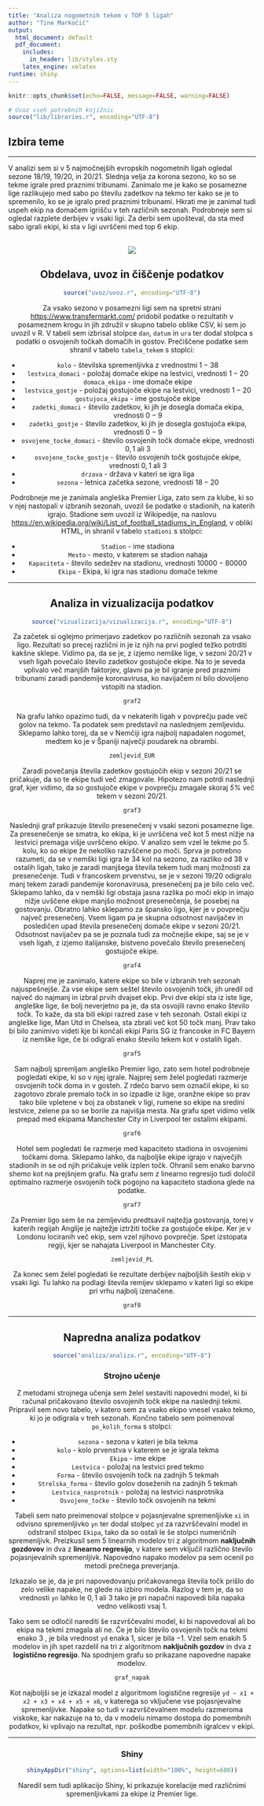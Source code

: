 ```yaml
---
title: "Analiza nogometnih tekem v TOP 5 ligah"
author: "Tine Markočič"
output:
  html_document: default
  pdf_document:
    includes:
      in_header: lib/styles.sty
    latex_engine: xelatex
runtime: shiny
---
```


```r
knitr::opts_chunk$set(echo=FALSE, message=FALSE, warning=FALSE)

# Uvoz vseh potrebnih knjižnic
source("lib/libraries.r", encoding="UTF-8")
```


## Izbira teme

***
V analizi sem si v 5 najmočnejših evropskih nogometnih ligah ogledal sezone 18/19, 19/20, in 20/21. Slednja velja za korona sezono, ko so se tekme igrale pred praznimi tribunami. Zanimalo me je kako se posamezne lige razlikujejo med sabo po številu zadetkov na tekmo ter kako se je to spremenilo, ko se je igralo pred praznimi tribunami. Hkrati me je zanimal tudi uspeh ekip na domačem igrišču v teh različnih sezonah. Podrobneje sem si ogledal razplete derbijev v vsaki ligi. Za derbi sem upošteval, da sta med sabo igrali ekipi, ki sta v ligi uvrščeni med top 6 ekip. 


<br>
<center>

![](slike/european-leagues-1024x640.jpg)
<center>


## Obdelava, uvoz in čiščenje podatkov

```r
source("uvoz/uvoz.r", encoding="UTF-8")
```
Za vsako sezono v posamezni ligi sem na spretni strani <https://www.transfermarkt.com/> pridobil podatke o rezultatih v posameznem krogu in jih združil v skupno tabelo oblike CSV, ki sem jo uvozil v R. V tabeli sem izbrisal stolpce `dan`, `datum` in `ura` ter dodal stolpca s podatki o osvojenih točkah domačih in gostov. Prečiščene podatke sem shranil v tabelo `tabela_tekem` s stoplci:

-   `kolo` - številska spremenljivka z vrednostmi $1-38$
-   `lestvica_domaci` - položaj domače ekipe na lestvici, vrednosti $1-20$
-   `domaca_ekipa` - ime domače ekipe
-   `lestvica_gostje` - položaj gostujoče ekipe na lestvici, vrednosti $1-20$
-   `gostujoca_ekipa` - ime gostujoče ekipe
-   `zadetki_domaci` - število zadetkov, ki jih je dosegla domača ekipa, vrednosti $0-9$
-   `zadetki_gostje` - število zadetkov, ki jih je dosegla gostujoča ekipa, vrednosti $0-9$
-   `osvojene_tocke_domaci` - število osvojenih točk domače ekipe, vrednosti $0,1$ ali $3$
-   `osvojene_tocke_gostje` - število osvojenih točk gostujoče ekipe, vrednosti $0,1$ ali $3$
-   `drzava` - država v kateri se igra liga
-   `sezona` - letnica začetka sezone, vrednosti $18-20$

Podrobneje me je zanimala angleška Premier Liga, zato sem za klube, ki so v njej nastopali v izbranih sezonah, uvozil še podatke o stadionih, na katerih igrajo. Stadione sem uvozil iz Wikipedije, na naslovu <https://en.wikipedia.org/wiki/List_of_football_stadiums_in_England>, v obliki HTML, in shranil v tabelo `stadioni` s stolpci:

-   `Stadion` - ime stadiona
-   `Mesto` - mesto, v katerem se stadion nahaja
-   `Kapaciteta` - število sedežev na stadionu, vrednosti $10000-80000$
-   `Ekipa` - Ekipa, ki igra nas stadionu domače tekme


***

## Analiza in vizualizacija podatkov

```r
source("vizualizacija/vizualizacija.r", encoding="UTF-8")
```


Za začetek si oglejmo primerjavo zadetkov po različnih sezonah za vsako ligo. Rezultati so precej različni in je iz njih na prvi pogled težko potrditi kakšne sklepe. Vidimo pa, da se je, z izjemo nemške lige, v sezoni 20/21 v vseh ligah povečalo število zadetkov gostujoče ekipe. Na to je seveda vplivalo več manjših faktorjev, glavni pa je bil igranje pred praznimi tribunami zaradi pandemije koronavirusa, ko navijačem ni bilo dovoljeno vstopiti na stadion.
```r
graf2
```


Na grafu lahko opazimo tudi, da v nekaterih ligah v povprečju pade več golov na tekmo. Ta podatek sem predstavil na naslednjem zemljevidu. Sklepamo lahko torej, da se v Nemčiji igra najbolj napadalen nogomet, medtem ko je v Španiji največji poudarek na obrambi.
```r
zemljevid_EUR
```


Zaradi povečanja števila zadetkov gostujočih ekip v sezoni 20/21 se pričakuje, da so te ekipe tudi več zmagovale. Hipotezo nam potrdi naslednji graf, kjer vidimo, da so gostujoče ekipe v povprečju zmagale skoraj *5%* več tekem v sezoni 20/21.
```r
graf3
```


Naslednji graf prikazuje število presenečenj v vsaki sezoni posamezne lige. Za presenečenje se smatra, ko ekipa, ki je uvrščena več kot 5 mest nižje na lestvici premaga višje uvrščeno ekipo. V analizo sem vzel le tekme po 5. kolu, ko so ekipe že nekoliko razvščene po moči. Sprva je potrebno razumeti, da se v nemški ligi igra le 34 kol na sezono, za razliko od 38 v ostalih ligah, tako je zaradi manjšega števila tekem tudi manj možnosti za presenečenje. Tudi v francoskem prvenstvu, se je v sezoni 19/20 odigralo manj tekem zaradi pandemije koronavirusa, presenečenj pa je bilo celo več. Sklepamo lahko, da v nemški ligi obstaja jasna razlika po moči ekip in imajo nižje uvščene ekipe manjšo možnost presenečenja, še posebej na gostovanju. Obratno lahko sklepamo za špansko ligo, kjer je v povprečju največ presenečenj. Vsem ligam pa je skupna odsotnost navijačev in posledičen upad števila presenečenj domače ekipe v sezoni 20/21. Odsotnost navijačev pa se je poznala tudi za močnejše ekipe, saj se je v vseh ligah, z izjemo italijanske, bistveno povečalo število presenečenj gostujoče ekipe.
```r
graf4
```


Naprej me je zanimalo, katere ekipe so bile v izbranih treh sezonah najuspešnejše. Za vse ekipe sem seštel število osvojenih točk, jih uredil od največ do najmanj in izbral prvih dvajset ekip. Prvi dve ekipi sta iz iste lige, angleške lige, še bolj neverjetno pa je, da sta osvojili ravno enako število točk. To kaže, da sta bili ekipi razred zase v teh sezonah. Ostali ekipi iz angleške lige, Man Utd in Chelsea, sta zbrali več kot $50$ točk manj. Prav tako bi bilo zanimivo videti kje bi končali ekipi Paris SG iz francoske in FC Bayern iz nemške lige, če bi odigrali enako število tekem kot v ostalih ligah.
```r
graf5
```


Sam najbolj spremljam angleško Premier ligo, zato sem hotel podrobneje pogledati ekipe, ki so v njej igrale. Najprej sem želel pogledati razmerje osvojenih točk doma in v gosteh. Z rdečo barvo sem označil ekipe, ki so zagotovo zbrale premalo točk in so izpadle iz lige, oranžne ekipe so prav tako bile vpletene v boj za obstanek v ligi, rumene so ekipe na sredini lestvice, zelene pa so se borile za najvišja mesta. Na grafu spet vidimo velik prepad med ekipama Manchester City in Liverpool ter ostalimi ekipami.
```r
graf6
```


Hotel sem pogledati še razmerje med kapaciteto stadiona in osvojenimi točkami doma. Sklepamo lahko, da najboljše ekipe igrajo v največjih stadionih in se od njih pričakuje velik izplen točk. Ohranil sem enako barvno shemo kot na prejšnjem grafu. Na grafu sem z linearno regresijo tudi določil optimalno razmerje osvojenih točk pogojno na kapaciteto stadiona glede na podatke.
```r
graf7
```


Za Premier ligo sem še na zemljevidu predtsavil najtežja gostovanja, torej v katerih regijah Anglije je najtežje iztržiti točke za gostujoče ekipe. Ker je v Londonu lociranih več ekip, sem vzel njihovo povprečje. Spet izstopata regiji, kjer se nahajata Liverpool in Manchester City.
```r
zemljevid_PL
```


Za konec sem želel pogledati še rezultate derbijev najboljših šestih ekip v vsaki ligi. Tu lahko na podlagi števila remijev sklepamo v kateri ligi so ekipe pri vrhu najbolj izenačene.
```r
graf8
```

***

## Napredna analiza podatkov

```r
source("analiza/analiza.r", encoding="UTF-8")
```

### Strojno učenje

Z metodami strojnega učenja sem želel sestaviti napovedni model, ki bi računal pričakovano število osvojenih točk ekipe na naslednji tekmi. Pripravil sem novo tabelo, v katero sem za vsako ekipo vnesel vsako tekmo, ki jo je odigrala v treh sezonah. Končno tabelo sem poimenoval `po_kolih_forma` s stolpci:

-   `sezona` - sezona v kateri je bila tekma
-   `kolo` - kolo prvenstva v katerem se je igrala tekma
-   `Ekipa` - ime ekipe
-   `Lestvica` - položaj na lestvici pred tekmo
-   `Forma` - število osvojenih točk na zadnjih 5 tekmah
-   `Strelska_forma` - število golov doseženih na zadnjih 5 tekmah
-   `Lestvica_nasprotnik` - položaj na lestvici nasprotnika
-   `Osvojene_točke` - število točk osvojenih na tekmi

Tabeli sem nato preimenoval stolpce v pojasnjevalne spremenljivke `xi` in odvisno spremenljivko `yn` ter dodal stolpec `yd` za razvrščevalni model in odstranil stolpec `Ekipa`, tako da so ostali le še stolpci numeričnih spremenljivk. Preizkusil sem 5 linearnih modelov tri z algoritmom **naključnih gozdovov** in dva z **linearno regresijo**, v katere sem vključil različno število pojasnjevalnih spremenljivk. Napovedno napako modelov pa sem ocenil po metodi prečnega preverjanja.

Izkazalo se je, da je pri napovedovanju pričakovanega števila točk prišlo do zelo velike napake, ne glede na izbiro modela. Razlog v tem je, da so vrednosti `yn` lahko le $0, 1$ ali $3$ tako je pri napačni napovedi bila napaka vedno velikosti vsaj $1$.

Tako sem se odločil narediti še razvrščevalni model, ki bi napovedoval ali bo ekipa na tekmi zmagala ali ne. Če je bilo število osvojenih točk na tekmi enako $3$ , je bila vrednost `yd` enaka $1$, sicer je bila $-1$. Vzel sem enakih 5 modelov in jih spet  razdelil na tri z algoritmom **naključnih gozdov** in dva z **logistično regresijo**. Na spodnjem grafu so prikazane napovedne napake modelov.

```r
graf_napak
```

Kot najboljši se je izkazal model z algoritmom logistične regresije `yd ~ x1 + x2 + x3 + x4 + x5 + x6`, v katerega so vključene vse pojasnjevalne spremenljivke. Napake so tudi v razvrščevalnem modelu razmeroma viskoke, kar nakazuje na to, da v modelu nimamo dostopa do pomembnih podatkov, ki vplivajo na rezultat, npr. poškodbe pomembnih igralcev v ekipi.


***

### Shiny

```r
shinyAppDir("shiny", options=list(width="100%", height=600))
```
Naredil sem tudi aplikacijo Shiny, ki prikazuje korelacije med različnimi spremenljivkami za ekipe iz Premier lige.